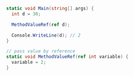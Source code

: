 ```csharp
static void Main(string[] args) {
  int d = 30;

  MethodValueRef(ref d);

  Console.WriteLine(d); // 2
}

// pass value by reference 
static void MethodValueRef(ref int variable) {
  variable = 2;
}
```